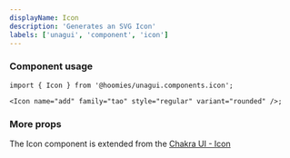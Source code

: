 ```yaml
---
displayName: Icon
description: 'Generates an SVG Icon'
labels: ['unagui', 'component', 'icon']
---
```



### Component usage

```tsx
import { Icon } from '@hoomies/unagui.components.icon';

<Icon name="add" family="tao" style="regular" variant="rounded" />;
```

### More props

The Icon component is extended from the [Chakra UI - Icon](https://chakra-ui.com/docs/media-and-icons/icon)
